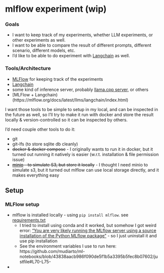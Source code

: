# mlflow experiment (wip)

### Goals

- I want to keep track of my experiments, whether LLM experiments, or other experiments as well.
- I want to be able to compare the result of different prompts, different scenario, different models, etc.
- I'd like to be able to do experiment with [Langchain](https://python.langchain.com) as well.

### Tools/Architecture

- [MLFlow](https://mlflow.org/) for keeping track of the experiments
- [Langchain](https://python.langchain.com)
- some kind of inference server, probably [llama.cpp server](https://github.com/ggerganov/llama.cpp/tree/master/examples/server),
  or others
- [MLFlow + Langchain)(https://mlflow.org/docs/latest/llms/langchain/index.html)


I want those tools to be simple to setup in my local, and can be inspected in the future as well, so I'll try to
make it run with docker and store the result locally & version-controlled so it can be inspected by others.

I'd need couple other tools to do it:

- git
- git-lfs (to store sqlite db cleanly)
- ~~docker & docker compose~~ - I originally wants to run it in docker, but it turned out running it natively is easier
(w.r.t. installation & file permission issue)
- ~~[minio](https://min.io/) - to simulate S3, but store it locally~~ - I thought I need minio to simulate s3, but it
turned out mlflow can use local storage directly, and it makes everything easy


## Setup

### MLFlow setup

- mlflow is installed locally - using `pip install mlflow`. see [requirements.txt](https://github.com/mudiarto/ml-notebooks/blob/dev/requirements.txt)
  - I tried to install using conda and it worked, but somehow
I got weird error: ["You are very likely running the MLflow server using a source installation of the Python MLflow
package"](https://github.com/mlflow/mlflow/issues/3631) - so I just uninstall it and use pip installation
  - See the environment variables I use to run here: 
https://github.com/mudiarto/ml-notebooks/blob/43838aacb986f090de5f1b5a3395b5fec8b07602/justfile#L70-L75- 

- 